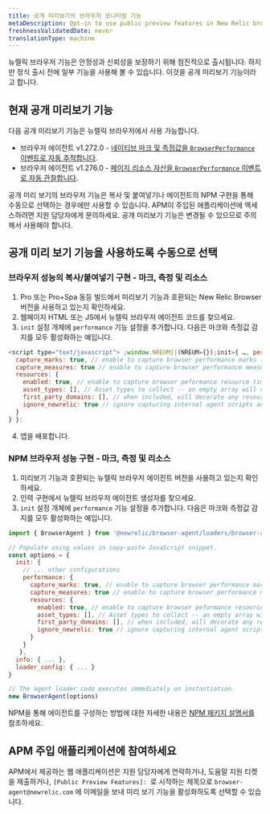```yaml
---
title: 공개 미리보기의 브라우저 모니터링 기능
metaDescription: Opt-in to use public preview features in New Relic browser monitoring before they're generally available.
freshnessValidatedDate: never
translationType: machine
---
```


뉴렐릭 브라우저 기능은 안정성과 신뢰성을 보장하기 위해 점진적으로 출시됩니다. 하지만 정식 출시 전에 일부 기능을 사용해 볼 수 있습니다. 이것을 공개 미리보기 기능이라고 합니다.

## 현재 공개 미리보기 기능

다음 공개 미리보기 기능은 뉴렐릭 브라우저에서 사용 가능합니다.

* 브라우저 에이전트 v1.272.0 - [네이티브 마크 및 측정값을 `BrowserPerformance` 이벤트로 자동 추적합니다](/docs/browser/new-relic-browser/browser-pro-features/marks-and-measures).
* 브라우저 에이전트 v1.276.0 - [페이지 리소스 자산을 `BrowserPerformance` 이벤트로 자동 관찰합니다](/docs/browser/new-relic-browser/browser-pro-features/page-resources).

<Callout variant="important">
  공개 미리 보기의 브라우저 기능은 복사 및 붙여넣기나 에이전트의 NPM 구현을 통해 수동으로 선택하는 경우에만 사용할 수 있습니다. APM이 주입된 애플리케이션에 액세스하려면 지원 담당자에게 문의하세요. 공개 미리보기 기능은 변경될 수 있으므로 주의해서 사용해야 합니다.
</Callout>

## 공개 미리 보기 기능을 사용하도록 수동으로 선택

### 브라우저 성능의 복사/붙여넣기 구현 - 마크, 측정 및 리소스

1. Pro 또는 Pro+Spa 동등 빌드에서 미리보기 기능과 호환되는 New Relic Browser 버전을 사용하고 있는지 확인하세요.
2. 웹페이지 HTML 또는 JS에서 뉴렐릭 브라우저 에이전트 코드를 찾으세요.
3. `init` 설정 개체에 `performance` 기능 설정을 추가합니다. 다음은 마크와 측정값 감지를 모두 활성화하는 예입니다.

```js
<script type="text/javascript"> ;window.NREUM||(NREUM={});init={ …, performance: {
  capture_marks: true, // enable to capture browser performance marks (default false)
  capture_measures: true // enable to capture browser performance measures (default false)
  resources: {
    enabled: true, // enable to capture browser peformance resource timings (default false)
    asset_types: [], // Asset types to collect -- an empty array will collect all types (default []). See https://developer.mozilla.org/en-US/docs/Web/API/PerformanceResourceTiming/initiatorType for the list of types.
    first_party_domains: [], // when included, will decorate any resource as a first party resource if matching (default [])
    ignore_newrelic: true // ignore capturing internal agent scripts and harvest calls (default true)
  }
} }:
```

4. 앱을 배포합니다.

### NPM 브라우저 성능 구현 - 마크, 측정 및 리소스

1. 미리보기 기능과 호환되는 뉴렐릭 브라우저 에이전트 버전을 사용하고 있는지 확인하세요.
2. 인력 구현에서 뉴렐릭 브라우저 에이전트 생성자를 찾으세요.
3. `init` 설정 개체에 `performance` 기능 설정을 추가합니다. 다음은 마크와 측정값 감지를 모두 활성화하는 예입니다.

```js
import { BrowserAgent } from '@newrelic/browser-agent/loaders/browser-agent'

// Populate using values in copy-paste JavaScript snippet.
const options = {
  init: {
    // ... other configurations
    performance: {
      capture_marks: true, // enable to capture browser performance marks (default false)
      capture_measures: true // enable to capture browser performance measures (default false)
      resources: {
        enabled: true, // enable to capture browser peformance resource timings (default false)
        asset_types: [], // Asset types to collect -- an empty array will collect all types (default []). See https://developer.mozilla.org/en-US/docs/Web/API/PerformanceResourceTiming/initiatorType for the list of types.
        first_party_domains: [], // when included, will decorate any resource as a first party resource if matching (default [])
        ignore_newrelic: true // ignore capturing internal agent scripts and harvest calls (default true)
      }
    }
   },
  info: { ... },
  loader_config: { ... } 
}

// The agent loader code executes immediately on instantiation.
new BrowserAgent(options)
```

NPM을 통해 에이전트를 구성하는 방법에 대한 자세한 내용은 [NPM 패키지 설명서를](https://www.npmjs.com/package/@newrelic/browser-agent) 참조하세요.

## APM 주입 애플리케이션에 참여하세요

APM에서 제공하는 웹 애플리케이션은 지원 담당자에게 연락하거나, 도움말 지원 티켓을 제출하거나, `[Public Preview Features]: `로 시작하는 제목으로 `browser-agent@newrelic.com` 에 이메일을 보내 미리 보기 기능을 활성화하도록 선택할 수 있습니다.